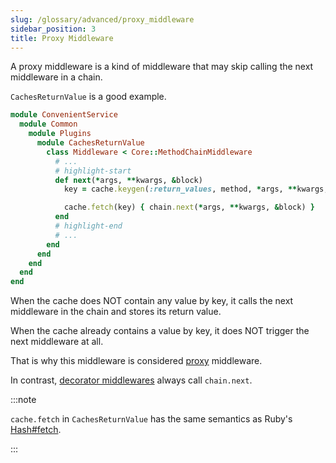 ```yaml
---
slug: /glossary/advanced/proxy_middleware
sidebar_position: 3
title: Proxy Middleware
---
```


A proxy middleware is a kind of middleware that may skip calling the next middleware in a chain.

`CachesReturnValue` is a good example.

```ruby
module ConvenientService
  module Common
    module Plugins
      module CachesReturnValue
        class Middleware < Core::MethodChainMiddleware
          # ...
          # highlight-start
          def next(*args, **kwargs, &block)
            key = cache.keygen(:return_values, method, *args, **kwargs, &block)

            cache.fetch(key) { chain.next(*args, **kwargs, &block) }
          end
          # highlight-end
          # ...
        end
      end
    end
  end
end
```

When the cache does NOT contain any value by key, it calls the next middleware in the chain and stores its return value.

When the cache already contains a value by key, it does NOT trigger the next middleware at all.

That is why this middleware is considered [proxy](https://refactoring.guru/design-patterns/proxy) middleware.

In contrast, [decorator middlewares](/glossary/advanced/decorator_middleware) always call `chain.next`.


:::note

`cache.fetch` in `CachesReturnValue` has the same semantics as Ruby's [Hash#fetch](https://ruby-doc.org/core-3.1.2/Hash.html#method-i-fetch).

:::

